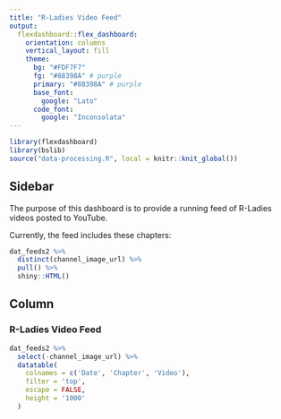 ```yaml
---
title: "R-Ladies Video Feed"
output: 
  flexdashboard::flex_dashboard:
    orientation: columns
    vertical_layout: fill
    theme:
      bg: "#FDF7F7"
      fg: "#88398A" # purple
      primary: "#88398A" # purple
      base_font:
        google: "Lato"
      code_font:
        google: "Inconsolata"
---
```


```r
library(flexdashboard)
library(bslib)
source("data-processing.R", local = knitr::knit_global())
```

Sidebar {.sidebar}
-----------------------------------------------------------------------

The purpose of this dashboard is to provide a running feed of R-Ladies videos posted to YouTube.

Currently, the feed includes these chapters:

```r
dat_feeds2 %>% 
  distinct(channel_image_url) %>% 
  pull() %>% 
  shiny::HTML()
```

Column {data-width=900}
-----------------------------------------------------------------------

### R-Ladies Video Feed

<style>
.dataTables_scrollBody {
    max-height: 100% !important;
}
</style>

```r
dat_feeds2 %>%
  select(-channel_image_url) %>%
  datatable(
    colnames = c('Date', 'Chapter', 'Video'),
    filter = 'top',
    escape = FALSE,
    height = '1000'
  )
```
